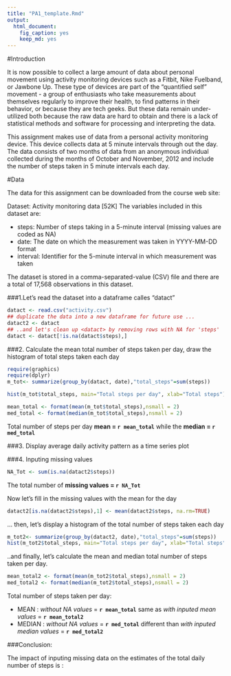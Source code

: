```yaml
---
title: "PA1_template.Rmd"
output:
  html_document:
    fig_caption: yes
    keep_md: yes
---
```


#Introduction

It is now possible to collect a large amount of data about personal movement 
using activity monitoring devices such as a Fitbit, Nike Fuelband, or Jawbone Up. These type of devices are part of the "quantified self" movement - a group of enthusiasts who take measurements about themselves regularly to improve their health, to find patterns in their behavior, or because they are tech geeks. But these data remain under-utilized both because the raw data are hard to obtain and there is a lack of statistical methods and software for processing and interpreting the data.

This assignment makes use of data from a personal activity monitoring device. This device collects data at 5 minute intervals through out the day. The data consists of two months of data from an anonymous individual collected during the months of October and November, 2012 and include the number of steps taken in 5 minute intervals each day.

#Data

The data for this assignment can be downloaded from the course web site:

Dataset: Activity monitoring data [52K]
The variables included in this dataset are:

- steps: Number of steps taking in a 5-minute interval (missing values are coded as NA)
- date: The date on which the measurement was taken in YYYY-MM-DD format
- interval: Identifier for the 5-minute interval in which measurement was taken

The dataset is stored in a comma-separated-value (CSV) file and there are a 
total of 17,568 observations in this dataset.

###1.Let's read the dataset into a dataframe calles "datact"

```r
datact <- read.csv("activity.csv")
## duplicate the data into a new dataframe for future use ...
datact2 <- datact
## ..and let's clean up <datact> by removing rows with NA for 'steps'
datact <- datact[!is.na(datact$steps),]
```

###2. Calculate the mean total number of steps taken per day, draw the histogram of
total steps taken each day

```r
require(graphics)
require(dplyr)
m_tot<- summarize(group_by(datact, date),"total_steps"=sum(steps))
```

```r
hist(m_tot$total_steps, main="Total steps per day", xlab="Total steps")
```

```r
mean_total <- format(mean(m_tot$total_steps),nsmall = 2)
med_total <- format(median(m_tot$total_steps),nsmall = 2)
```

Total number of steps per day **mean = `r mean_total`** while the **median = `r med_total`**

###3. Display average daily activity pattern as a time series plot


###4. Inputing missing values
```r
NA_Tot <- sum(is.na(datact2$steps))
```

The total number of **missing values = `r NA_Tot`**

Now let's fill in the missing values with the mean for the day
```r
datact2[is.na(datact2$steps),1] <- mean(datact2$steps, na.rm=TRUE)
```

... then, let's display a histogram of the total number of steps taken each day 
```r
m_tot2<- summarize(group_by(datact2, date),"total_steps"=sum(steps))
hist(m_tot2$total_steps, main="Total steps per day", xlab="Total steps")
```

..and finally, let's calculate the mean and median total number of steps taken per day.

```r
mean_total2 <- format(mean(m_tot2$total_steps),nsmall = 2)
med_total2 <- format(median(m_tot2$total_steps),nsmall = 2)
```

Total number of steps taken per day:

- MEAN    : *without NA values* = **`r mean_total`** same as *with inputed mean values* =  **`r mean_total2`**
- MEDIAN  : *without NA values* = **`r med_total`** different than  *with inputed median values* = **`r med_total2`**

###Conclusion:

The impact of inputing missing data on the estimates of the total daily number 
of steps is :